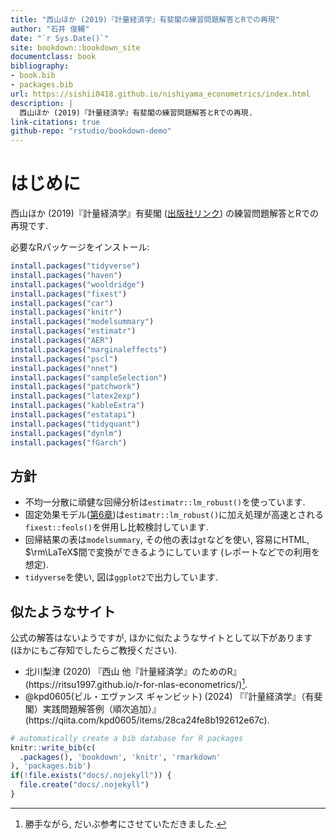 ```yaml
---
title: "西山ほか (2019)『計量経済学』有斐閣の練習問題解答とRでの再現"
author: "石井 俊輔"
date: "`r Sys.Date()`"
site: bookdown::bookdown_site
documentclass: book
bibliography:
- book.bib
- packages.bib
url: https://sishii0418.github.io/nishiyama_econometrics/index.html
description: |
  西山ほか (2019)『計量経済学』有斐閣の練習問題解答とRでの再現.
link-citations: true
github-repo: "rstudio/bookdown-demo"
---
```


# はじめに {.unnumbered}

西山ほか (2019)『計量経済学』有斐閣 ([出版社リンク](https://www.yuhikaku.co.jp/books/detail/9784641053854)) の練習問題解答とRでの再現です.

必要なRパッケージをインストール:
```r
install.packages("tidyverse")
install.packages("haven")
install.packages("wooldridge")
install.packages("fixest")
install.packages("car")
install.packages("knitr")
install.packages("modelsummary")
install.packages("estimatr")
install.packages("AER")
install.packages("marginaleffects")
install.packages("pscl")
install.packages("nnet")
install.packages("sampleSelection")
install.packages("patchwork")
install.packages("latex2exp")
install.packages("kableExtra")
install.packages("estatapi")
install.packages("tidyquant")
install.packages("dynlm")
install.packages("fGarch")
```

## 方針 {.unnumbered}

- 不均一分散に頑健な回帰分析は`estimatr::lm_robust()`を使っています.
- 固定効果モデル([第6章](#ch6))は`estimatr::lm_robust()`に加え処理が高速とされる`fixest::feols()`を併用し比較検討しています.
- 回帰結果の表は`modelsummary`, その他の表は`gt`などを使い, 容易にHTML, $\rm\LaTeX$間で変換ができるようにしています (レポートなどでの利用を想定).
- `tidyverse`を使い, 図は`ggplot2`で出力しています.

## 似たようなサイト {.unnumbered}
公式の解答はないようですが, ほかに似たようなサイトとして以下があります (ほかにもご存知でしたらご教授ください).

- 北川梨津 (2020) 『西山 他『計量経済学』のためのR』(https://ritsu1997.github.io/r-for-nlas-econometrics/)[^1].
- \@kpd0605(ビル・エヴァンス ギャンビット) (2024) 『『計量経済学』（有斐閣）実践問題解答例（順次追加）』(https://qiita.com/kpd0605/items/28ca24fe8b192612e67c).

[^1]: 勝手ながら, だいぶ参考にさせていただきました.

```r
# automatically create a bib database for R packages
knitr::write_bib(c(
  .packages(), 'bookdown', 'knitr', 'rmarkdown'
), 'packages.bib')
if(!file.exists("docs/.nojekyll")) {
  file.create("docs/.nojekyll")
}
```
